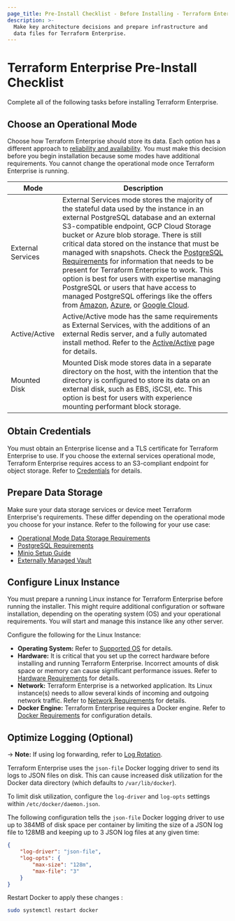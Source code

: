 ```yaml
---
page_title: Pre-Install Checklist - Before Installing - Terraform Enterprise
description: >-
  Make key architecture decisions and prepare infrastructure and
  data files for Terraform Enterprise.
---
```


# Terraform Enterprise Pre-Install Checklist

Complete all of the following tasks before installing Terraform Enterprise.


## Choose an Operational Mode

Choose how Terraform Enterprise should store its data. Each option has a
different approach to
[reliability and availability](/enterprise/system-overview/reliability-availability). You must make this decision before you begin installation because some modes have additional requirements. You cannot change the operational mode once Terraform Enterprise is running.

| Mode | Description|
|------|------------|
| External Services |External Services mode stores the majority of the stateful data used by the instance in an external PostgreSQL database and an external S3-compatible endpoint, GCP Cloud Storage bucket or Azure blob storage. There is still critical data stored on the instance that must be managed with snapshots. Check the [PostgreSQL Requirements](/enterprise/before-installing/data-storage-requirements/postgres-requirements) for information that needs to be present for Terraform Enterprise to work. This option is best for users with expertise managing PostgreSQL or users that have access to managed PostgreSQL offerings like the offers from [Amazon](https://aws.amazon.com/rds/), [Azure](https://azure.microsoft.com/en-us/services/postgresql/), or [Google Cloud](https://cloud.google.com/sql/docs/postgres/).|
| Active/Active | Active/Active mode has the same requirements as External Services, with the additions of an external Redis server, and a fully automated install method. Refer to the [Active/Active](/enterprise/install/automated/active-active) page for details. |
|Mounted Disk | Mounted Disk mode stores data in a separate directory on the host, with the intention that the directory is configured to store its data on an external disk, such as EBS, iSCSI, etc. This option is best for users with experience mounting performant block storage. |

## Obtain Credentials

You must obtain an Enterprise license and a TLS certificate for Terraform Enterprise to use. If you choose the external services operational mode, Terraform Enterprise requires access to an S3-compliant endpoint for object storage. Refer to [Credentials](/enterprise/requirements/credentials) for details.

## Prepare Data Storage

Make sure your data storage services or device meet Terraform Enterprise's requirements. These differ depending on the operational mode you choose for your instance. Refer to the following for your use case:

- [Operational Mode Data Storage Requirements](/enterprise/requirements/data-storage/operational-mode-requirements)
- [PostgreSQL Requirements](/enterprise/requirements/data-storage/postgres-requirements)
- [Minio Setup Guide](/enterprise/requirements/data-storage/minio-setup-guide)
- [Externally Managed Vault](/enterprise/requirements/data-storage/vault)


## Configure Linux Instance

You must prepare a running Linux instance for Terraform Enterprise before running the installer. This might require additional configuration or software installation, depending on the operating system (OS) and your operational requirements. You will start and manage this instance like any other server.

Configure the following for the Linux Instance:

- **Operating System:** Refer to [Supported OS](/enterprise/requirements/os-specific/supported-os) for details.
- **Hardware:** It is critical that you set up the correct hardware before installing and running Terraform Enterprise. Incorrect amounts of disk space or memory can cause significant performance issues. Refer to [Hardware Requirements](/enterprise/requirements/hardware) for details.
- **Network:** Terraform Enterprise is a networked application. Its Linux instance(s) needs to allow several kinds of incoming and outgoing network traffic. Refer to [Network Requirements](/enterprise/before-installing/network-requirements) for details.
- **Docker Engine:** Terraform Enterprise requires a Docker engine. Refer to [Docker Requirements](/enterprise/requirements/docker) for configuration details.


## Optimize Logging (Optional)

-> **Note:** If using log forwarding, refer to
[Log Rotation](/enterprise/admin/infrastructure/logging#log-rotation).

Terraform Enterprise uses the `json-file` Docker logging driver to send its logs
to JSON files on disk. This can cause increased disk utilization for the Docker
data directory (which defaults to `/var/lib/docker`).

To limit disk utilization, configure the `log-driver` and `log-opts` settings
within `/etc/docker/daemon.json`.

The following configuration tells the `json-file` Docker logging driver to use
up to 384MB of disk space per container by limiting the size of a JSON log file
to 128MB and keeping up to 3 JSON log files at any given time:

```json
{
	"log-driver": "json-file",
	"log-opts": {
		"max-size": "128m",
		"max-file": "3"
	}
}
```

Restart Docker to apply these changes :

```sh
sudo systemctl restart docker
```


